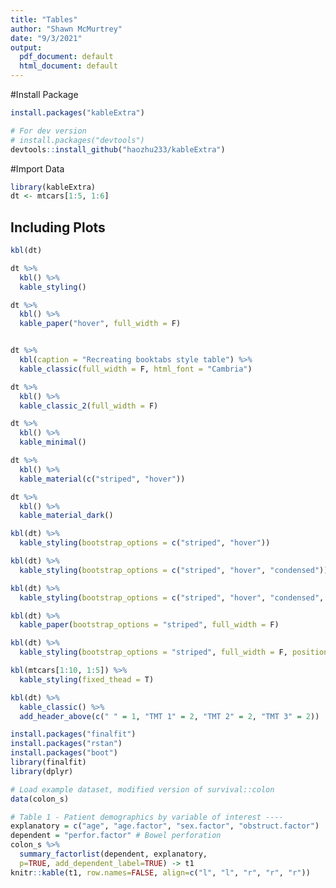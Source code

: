 ---
title: "Tables"
author: "Shawn McMurtrey"
date: "9/3/2021"
output:
  pdf_document: default
  html_document: default
---
#Install Package
```{r setup, include=FALSE}
install.packages("kableExtra")

# For dev version
# install.packages("devtools")
devtools::install_github("haozhu233/kableExtra")
```


#Import Data
```{r cars}
library(kableExtra)
dt <- mtcars[1:5, 1:6]
```

## Including Plots
```{r pressure, echo=FALSE}
kbl(dt)
```
```{r}

dt %>%
  kbl() %>%
  kable_styling()


```

```{r}

dt %>%
  kbl() %>%
  kable_paper("hover", full_width = F)



```

```{r}
dt %>%
  kbl(caption = "Recreating booktabs style table") %>%
  kable_classic(full_width = F, html_font = "Cambria")

```
```{r}
dt %>%
  kbl() %>%
  kable_classic_2(full_width = F)
```
```{r}
dt %>%
  kbl() %>%
  kable_minimal()

```
```{r}
dt %>%
  kbl() %>%
  kable_material(c("striped", "hover"))
```

```{r}

dt %>%
  kbl() %>%
  kable_material_dark()

```

```{r}
kbl(dt) %>%
  kable_styling(bootstrap_options = c("striped", "hover"))
```

```{r}
kbl(dt) %>%
  kable_styling(bootstrap_options = c("striped", "hover", "condensed"))
```
```{r}
kbl(dt) %>%
  kable_styling(bootstrap_options = c("striped", "hover", "condensed", "responsive"))
```



```{r}
kbl(dt) %>%
  kable_paper(bootstrap_options = "striped", full_width = F)
```

```{r}
kbl(dt) %>%
  kable_styling(bootstrap_options = "striped", full_width = F, position = "left")
```
```{r}
kbl(mtcars[1:10, 1:5]) %>%
  kable_styling(fixed_thead = T)
```
```{r}
kbl(dt) %>%
  kable_classic() %>%
  add_header_above(c(" " = 1, "TMT 1" = 2, "TMT 2" = 2, "TMT 3" = 2))
```
```{r}
install.packages("finalfit")
install.packages("rstan")
install.packages("boot")
library(finalfit)
library(dplyr)

# Load example dataset, modified version of survival::colon
data(colon_s)

# Table 1 - Patient demographics by variable of interest ----
explanatory = c("age", "age.factor", "sex.factor", "obstruct.factor")
dependent = "perfor.factor" # Bowel perforation
colon_s %>%
  summary_factorlist(dependent, explanatory,
  p=TRUE, add_dependent_label=TRUE) -> t1
knitr::kable(t1, row.names=FALSE, align=c("l", "l", "r", "r", "r"))
```

